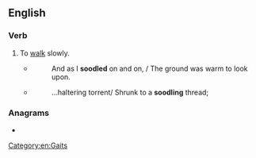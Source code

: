 ==English==

===Verb===
{{en-verb|soodl}}

# {{lb|en|rare|intransitive}} To [[walk]] slowly.
#* {{rfdatek|en|John Clare}}
#*: And as I '''soodled''' on and on, / The ground was warm to look upon.
#* {{rfdatek|en|W. H. Auden}}
#*: ...haltering torrent/ Shrunk to a '''soodling''' thread;

===Anagrams===
* {{anagrams|en|a=deloos|dolose|dooles|loosed|oodles|soloed|sooled}}

[[Category:en:Gaits]]